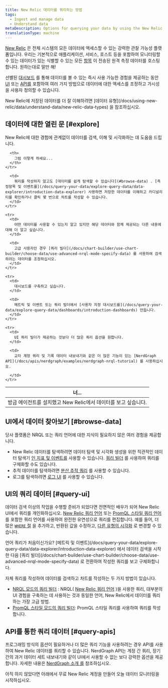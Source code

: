 ```yaml
---
title: New Relic 데이터를 쿼리하는 방법
tags:
  - Ingest and manage data
  - Understand data
metaDescription: Options for querying your data by using the New Relic UI or our APIs.
translationType: machine
---
```


[New Relic](https://one.newrelic.com) 은 전체 시스템의 모든 데이터에 액세스할 수 있는 강력한 관찰 가능성 플랫폼입니다. 우리는 기본적으로 애플리케이션, 서비스, 호스트 등을 포함하여 모니터링할 수 있는 데이터가 있는 식별할 수 있는 모든 [항목](/docs/new-relic-one/use-new-relic-one/core-concepts/what-entity-new-relic/) 이 전송된 원격 측정 데이터를 호스팅합니다. 원하는대로 말만 해!

선별된 [대시보드](/docs/query-your-data/explore-query-data/dashboards/introduction-dashboards/) 를 통해 데이터를 볼 수 있는 즉시 사용 가능한 경험을 제공하는 동안 [UI](#query-ui) 또는 [API를](#query-apis) 포함하여 여러 가지 방법으로 데이터에 대한 액세스를 조정하고 가시성을 사용자 정의할 수 있습니다.

<Callout variant="important">
  New Relic에 저장된 데이터를 더 잘 이해하려면 [데이터 유형](/docs/using-new-relic/data/understand-data/new-relic-data-types) 을 참조하십시오.
</Callout>

## 데이터에 대한 열린 문 [#explore]

New Relic에 대한 경험에 관계없이 데이터를 검색, 이해 및 시각화하는 데 도움을 드립니다.

<table>
  <thead>
    <tr>
      <th style={{ width: "300px" }}>
        너...
      </th>

      <th>
        그럼 이렇게 하세요...
      </th>
    </tr>
  </thead>

  <tbody>
    <tr>
      <td>
        방금 에이전트를 설치했고 New Relic에서 데이터를 보고 싶습니다.
      </td>

      <td>
        쿼리를 작성하지 않고도 [데이터를 쉽게 탐색할 수 있습니다](#browse-data) . [측정항목 및 이벤트를](/docs/query-your-data/explore-query-data/data-explorer/introduction-data-explorer) 사용하면 저장한 데이터를 이해하고 카디널리티를 확인하거나 클릭 몇 번으로 차트를 작성할 수 있습니다.
      </td>
    </tr>

    <tr>
      <td>
        어떤 데이터를 사용할 수 있는지 알고 있지만 해당 데이터와 함께 제공되는 다른 내용에 대해 더 알고 싶습니다.
      </td>

      <td>
        고급 사용자인 경우 [쿼리 빌더](/docs/chart-builder/use-chart-builder/choose-data/use-advanced-nrql-mode-specify-data) 를 사용하여 검색하려는 데이터를 조정하십시오.
      </td>
    </tr>

    <tr>
      <td>
        대시보드를 구축하고 싶습니다.
      </td>

      <td>
        메트릭 및 이벤트 또는 쿼리 빌더에서 [사용자 지정 대시보드를](/docs/query-your-data/explore-query-data/dashboards/introduction-dashboards) 만듭니다.
      </td>
    </tr>

    <tr>
      <td>
        UI 쿼리 빌더가 제공하는 것보다 더 많은 쿼리 옵션을 원합니다.
      </td>

      <td>
        교차 계정 쿼리 및 기록 데이터 내보내기와 같은 더 많은 기능이 있는 [NerdGraph API](/docs/apis/nerdgraph/examples/nerdgraph-nrql-tutorial) 를 사용하십시오.  

      </td>
    </tr>
  </tbody>
</table>

## UI에서 데이터 찾아보기 [#browse-data]

당사 플랫폼은 NRQL 또는 쿼리 언어에 대한 지식이 필요하지 않은 여러 경험을 제공합니다.

* New Relic 데이터를 탐색하려면 데이터 탐색 및 시각화 생성을 위한 직관적인 데이터 탐색기 [인 지표 및 이벤트를](/docs/query-your-data/explore-query-data/data-explorer/introduction-data-explorer) 사용할 수 있습니다. [쿼리 빌더](/docs/chart-builder/use-chart-builder/choose-data/use-advanced-nrql-mode-specify-data) 를 사용하여 쿼리를 구체화할 수도 있습니다.
* 추적 데이터를 탐색하려면 [분산 추적 쿼리](/docs/understand-dependencies/distributed-tracing/ui-data/additional-distributed-tracing-features-new-relic-one) 를 사용할 수 있습니다.
* 로그를 탐색하려면 [로그 UI](/docs/logs/ui-data/use-logs-ui/) 를 사용할 수 있습니다.

## UI의 쿼리 데이터 [#query-ui]

데이터 검색 이상의 작업을 수행할 준비가 되었다면 전면적인 배우가 되어 New Relic UI에서 쿼리를 개인화하십시오. [New Relic 쿼리 언어](/docs/query-your-data/nrql-new-relic-query-language/get-started/introduction-nrql-new-relics-query-language/) 또는 [PromQL 스타일 쿼리 언어](https://prometheus.io/docs/prometheus/latest/querying/basics/) 를 포함한 쿼리 언어를 사용하여 완전한 유연성으로 쿼리를 편집합니다. 예를 들어, 더 많은 [`WHERE` 절](/docs/query-your-data/nrql-new-relic-query-language/get-started/nrql-syntax-clauses-functions/#sel-where) 을 추가하고, 반환된 값을 수정하고, [다른 유형의 시각화](/docs/query-your-data/explore-query-data/use-charts/chart-types/) 로 변경할 수 있습니다.

<Callout variant="tip">
  언어 쿼리가 처음이신가요? [메트릭 및 이벤트](/docs/query-your-data/explore-query-data/data-explorer/introduction-data-explorer) 에서 데이터 검색을 시작한 다음 [쿼리 빌더](/docs/chart-builder/use-chart-builder/choose-data/use-advanced-nrql-mode-specify-data) 로 전환하여 작성한 쿼리를 보고 구체화합니다.
</Callout>

자체 쿼리를 작성하여 데이터를 검색하고 차트를 작성하는 두 가지 방법이 있습니다.

* [NRQL 모드의 쿼리 빌더](/docs/chart-builder/use-chart-builder/choose-data/use-advanced-nrql-mode-specify-data) : NRQL( [New Relic 쿼리 언어](/docs/query-your-data/nrql-new-relic-query-language/get-started/introduction-nrql-new-relics-query-language) )을 사용한 쿼리, 대부분의 UI 경험을 구축하는 데 사용하는 것과 동일한 언어, New Relic에서 데이터를 쿼리하는 가장 고급 방법.
* [PromQL 스타일 모드의 쿼리 빌더](/docs/query-your-data/explore-query-data/chart-builder/use-advanced-promql-mode-specify-data): PromQL 스타일 쿼리를 사용하여 쿼리를 작성합니다.

## API를 통한 쿼리 데이터 [#query-apis]

프로그래밍 방식의 옵션이 필요하거나 더 많은 쿼리 기능을 사용하려는 경우 API를 사용하여 New Relic 데이터를 쿼리할 수 있습니다. NerdGraph API는 계정 간 쿼리, 장기간의 과거 데이터 세트 내보내기와 같이 UI에서 사용할 수 없는 보다 강력한 옵션을 제공합니다. 자세한 내용은 [NerdGraph 소개 를](/docs/apis/nerdgraph/get-started/introduction-new-relic-nerdgraph/#tutorials) 참조하십시오.

아직 하지 않았다면 아래에서 무료 New Relic 계정을 만들어 오늘 데이터 모니터링을 시작하십시오.

<InlineSignup/>